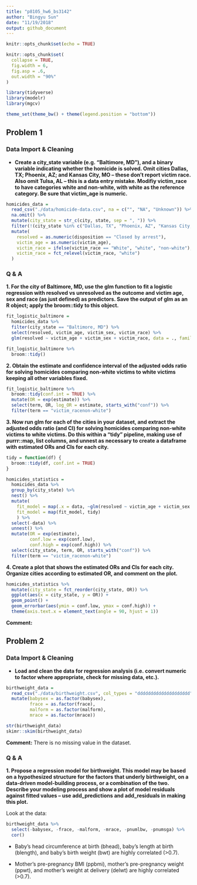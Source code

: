 ```yaml
---
title: "p8105_hw6_bs3142"
author: "Bingyu Sun"
date: "11/19/2018"
output: github_document
---
```


```r
knitr::opts_chunk$set(echo = TRUE)

knitr::opts_chunk$set(
  collapse = TRUE,
  fig.width = 6,
  fig.asp = .6,
  out.width = "90%"
)

library(tidyverse)
library(modelr)
library(mgcv)

theme_set(theme_bw() + theme(legend.position = "bottom"))
```

## Problem 1

### Data Import & Cleaning

* **Create a city_state variable (e.g. “Baltimore, MD”), and a binary variable indicating whether the homicide is solved. Omit cities Dallas, TX; Phoenix, AZ; and Kansas City, MO – these don’t report victim race. Also omit Tulsa, AL – this is a data entry mistake. Modifiy victim_race to have categories white and non-white, with white as the reference category. Be sure that victim_age is numeric.**

```r
homicides_data =
  read_csv("./data/homicide-data.csv", na = c("", "NA", "Unknown")) %>%
  na.omit() %>%
  mutate(city_state = str_c(city, state, sep = ", ")) %>%
  filter(!(city_state %in% c("Dallas, TX", "Phoenix, AZ", "Kansas City, MO", "Tulsa, AL"))) %>%
  mutate(
    resolved = as.numeric(disposition == "Closed by arrest"),
    victim_age = as.numeric(victim_age),
    victim_race = ifelse(victim_race == "White", "white", "non-white"),
    victim_race = fct_relevel(victim_race, "white")
  )
```

### Q & A

**1. For the city of Baltimore, MD, use the glm function to fit a logistic regression with resolved vs unresolved as the outcome and victim age, sex and race (as just defined) as predictors. Save the output of glm as an R object; apply the broom::tidy to this object.**

```r
fit_logistic_baltimore =
  homicides_data %>%
  filter(city_state == "Baltimore, MD") %>%
  select(resolved, victim_age, victim_sex, victim_race) %>%
  glm(resolved ~ victim_age + victim_sex + victim_race, data = ., family = binomial()) 

fit_logistic_baltimore %>%
  broom::tidy()
```

**2. Obtain the estimate and confidence interval of the adjusted odds ratio for solving homicides comparing non-white victims to white victims keeping all other variables fixed.**

```r
fit_logistic_baltimore %>%
  broom::tidy(conf.int = TRUE) %>%
  mutate(OR = exp(estimate)) %>%
  select(term, OR, log_OR = estimate, starts_with("conf")) %>%
  filter(term == "victim_racenon-white")
```

**3. Now run glm for each of the cities in your dataset, and extract the adjusted odds ratio (and CI) for solving homicides comparing non-white victims to white victims. Do this within a “tidy” pipeline, making use of purrr::map, list columns, and unnest as necessary to create a dataframe with estimated ORs and CIs for each city.**

```r
tidy = function(df) {
  broom::tidy(df, conf.int = TRUE)
}

homicides_statistics =
  homicides_data %>%
  group_by(city_state) %>%
  nest() %>% 
  mutate(
    fit_model = map(.x = data, ~glm(resolved ~ victim_age + victim_sex + victim_race, data = .x, family = binomial())),
    fit_model = map(fit_model, tidy)
    ) %>%
  select(-data) %>%
  unnest() %>%
  mutate(OR = exp(estimate),
         conf.low = exp(conf.low),
         conf.high = exp(conf.high)) %>%
  select(city_state, term, OR, starts_with("conf")) %>%
  filter(term == "victim_racenon-white")
```

**4. Create a plot that shows the estimated ORs and CIs for each city. Organize cities according to estimated OR, and comment on the plot.**

```r
homicides_statistics %>%
  mutate(city_state = fct_reorder(city_state, OR)) %>%
  ggplot(aes(x = city_state, y = OR)) +
  geom_point() +
  geom_errorbar(aes(ymin = conf.low, ymax = conf.high)) + 
  theme(axis.text.x = element_text(angle = 90, hjust = 1))
```

**Comment:**

## Problem 2

### Data Import & Cleaning

* **Load and clean the data for regression analysis (i.e. convert numeric to factor where appropriate, check for missing data, etc.).**

```r
birthweight_data =
  read_csv("./data/birthweight.csv", col_types = "dddddddddddddddddddd") %>%
  mutate(babysex = as.factor(babysex),
         frace = as.factor(frace),
         malform = as.factor(malform),
         mrace = as.factor(mrace))

str(birthweight_data)
skimr::skim(birthweight_data)
```

**Comment:**
There is no missing value in the dataset.

### Q & A

**1. Propose a regression model for birthweight. This model may be based on a hypothesized structure for the factors that underly birthweight, on a data-driven model-building process, or a combination of the two. Describe your modeling process and show a plot of model residuals against fitted values – use add_predictions and add_residuals in making this plot.**

Look at the data:

```r
birthweight_data %>%
  select(-babysex, -frace, -malform, -mrace, -pnumlbw, -pnumsga) %>%
  cor()
```

* Baby's head circumference at birth (bhead), baby's length at birth (blength), and baby's birth weight (bwt) are highly correlated (>0.7).

* Mother's pre-pregnancy BMI (ppbmi), mother's pre-pregnancy weight (ppwt), and mother's weight at delivery (delwt) are highly correlated (>0.7).




